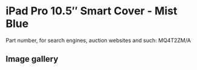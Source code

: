 
# iPad Pro 10.5″ Smart Cover - Mist Blue

Part number, for search engines, auction websites and such: MQ4T2ZM/A

## Image gallery

<div style={{ width: "768px" }}>
  <GalleryComponent
    images={[
      {
        original: "/everysource/MQ4T2.webp",
        thumbnail: "/everypreview/MQ4T2.webp",
      },
      {
        original: "/everysource/MQ4T2_AV1_GOLD.webp",
        thumbnail: "/everypreview/MQ4T2_AV1_GOLD.webp",
      },
      {
        original: "/everysource/MQ4T2_AV1_ROSEGOLD.webp",
        thumbnail: "/everypreview/MQ4T2_AV1_ROSEGOLD.webp",
      },
      {
        original: "/everysource/MQ4T2_AV1_SILVER.webp",
        thumbnail: "/everypreview/MQ4T2_AV1_SILVER.webp",
      },
      {
        original: "/everysource/MQ4T2_AV1_SPACE_GRAY.webp",
        thumbnail: "/everypreview/MQ4T2_AV1_SPACE_GRAY.webp",
      },
      {
        original: "/everysource/MQ4T2_AV2.webp",
        thumbnail: "/everypreview/MQ4T2_AV2.webp",
      },
      {
        original: "/everysource/MQ4T2_AV3.webp",
        thumbnail: "/everypreview/MQ4T2_AV3.webp",
      }
    ]}
  />
</div>